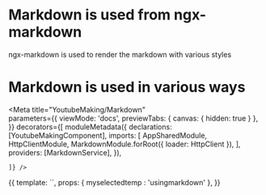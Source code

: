 
# Markdown is used from ngx-markdown

ngx-markdown is used to render the markdown with various styles

# Markdown is used in various ways

<Meta title="YoutubeMaking/Markdown"   
  parameters={{
      viewMode: 'docs',
      previewTabs: { 
        canvas: { hidden: true } 
      },
  }}
  decorators={[
moduleMetadata({
  declarations: [YoutubeMakingComponent],
      imports: [
        AppSharedModule,
        HttpClientModule,
        MarkdownModule.forRoot({ loader: HttpClient }),
      ],
      providers: [MarkdownService],
    }),
    
    ]} />


<Story name="Markdown">
  {{
    template: `<app-youtube-making [myselectedtemp]= "myselectedtemp"></app-youtube-making>`,
    props: {
    myselectedtemp : 'usingmarkdown'
    },
  }}
</Story>